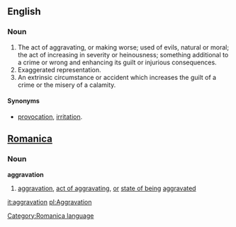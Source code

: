 ==English==
===Noun===
#The act of aggravating, or making worse; used of evils, natural or moral; the act of increasing in severity or heinousness; something additional to a crime or wrong and enhancing its guilt or injurious consequences.
#Exaggerated representation.
#An extrinsic circumstance or accident which increases the guilt of a crime or the misery of a calamity.

====Synonyms====
*[[provocation]], [[irritation]].

==[[Romanica]]==
[[Category:Romanica language]]
===Noun===
<b>aggravation</b>
#[[aggravation]], [[act of aggravating]], [[or]] [[state of being]] [[aggravated]]

[[it:aggravation]]
[[pl:Aggravation]]